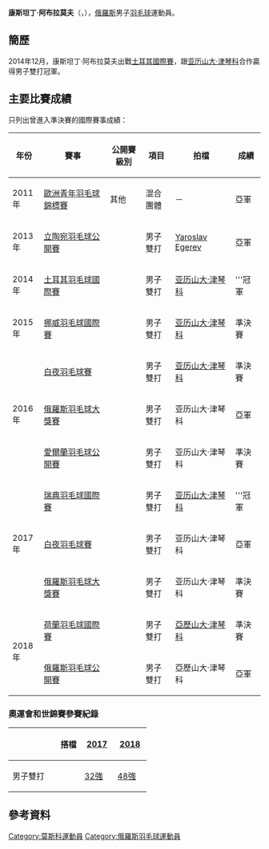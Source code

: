 {{noteTA|G1=Badminton}}
{{Infobox 羽球選手
| playername              = 康斯坦丁·阿布拉莫夫<br/>{{lang|ru|Константин Абрамов}}<br/><small>({{lang|en|Konstantin Abramov}})</small>
| image                   = 
| size                    = 
| caption                 = 
| birth_name              = {{lang|ru|Константин Андреевич<br/> Абрамов}}<ref name="infosport">{{ru}}{{cite web|title=Личные данные|url=http://www.infosport.ru/person/badminton/abramov-konstantin-andreevich|website=infosport.ru|access-date=2016-09-09|archive-date=2018-07-30|archive-url=https://web.archive.org/web/20180730110300/http://www.infosport.ru/person/badminton/abramov-konstantin-andreevich|dead-url=no}}</ref>
| date_of_birth           = {{birth_date_and_age|1992|5|16}}
| place_of_birth          = 
| height                  = 
| weight                  = 
| event                   = 男子雙打、混合雙打
| country                 = {{RUS}}
| years_started           = 
| handedness              = 
| coach                   = 
| highest_ranking         = 第83位（男雙-[[亚历山大·津琴科|津琴科]]）
| date_of_highest_ranking = 2016年7月21日<ref name="ranking">{{en}}[http://bwfcontent.tournamentsoftware.com/ranking/player.aspx?id=11784&player=109075 BWF World Ranking - Ranking of Konstantin ABRAMOV (60635)] {{Wayback|url=http://bwfcontent.tournamentsoftware.com/ranking/player.aspx?id=11784&player=109075 |date=20170305004412 }}</ref>
| current_ranking         = 第106位（男雙-[[亚历山大·津琴科|津琴科]]）<br/>第745位<br/>（混雙-[[安娜斯塔西亚·切尔维亚科娃|切尔维亚科娃]]）
| date_of_current_ranking = 2016年9月1日<ref>{{en}}[http://bwfcontent.tournamentsoftware.com/ranking/category.aspx?id=11784&category=474 BWF World Ranking - BWF世界排名榜 (1/9/2016) - Men's doubles] {{Wayback|url=http://bwfcontent.tournamentsoftware.com/ranking/category.aspx?id=11784&category=474 |date=20170222080440 }}</ref><ref>{{en}}[http://bwfcontent.tournamentsoftware.com/ranking/category.aspx?id=11784&category=476 BWF World Ranking - BWF世界排名榜 (1/9/2016) - Mixed doubles] {{Wayback|url=http://bwfcontent.tournamentsoftware.com/ranking/category.aspx?id=11784&category=476 |date=20170305004629 }}</ref>
| played                  = 20勝–24負（男單）<br/>40勝–40負（男雙）<br/>16勝–19負（混雙）
| titles                  = 
| bwf_profile             = 437BD33C-C996-4D5B-9FCA-221BEF9652FC
| bwf_id                  = 60635
| updated                 = 2016年9月9日
}}
{{MedalTableTop}}
{{MedalSport | 男子[[羽毛球|羽毛球]]}}
{{MedalCountry | {{RUS}}}}
{{MedalCompetition | [[歐洲青年羽毛球錦標賽|歐洲青年羽毛球錦標賽]]}}
{{MedalSilver| [[2011年歐洲青年羽毛球錦標賽|2011年 萬塔]] | 混合團體 }}
{{MedalBottom}}
'''康斯坦丁·阿布拉莫夫'''（{{lang-ru|'''Константин Абрамов'''}}，{{bd|1992年|5月16日}}），[[俄羅斯|俄羅斯]]男子[[羽毛球|羽毛球]]運動員。

==簡歷==
2014年12月，康斯坦丁·阿布拉莫夫出戰[[2014年土耳其羽毛球國際賽|土耳其國際賽]]，跟[[亚历山大·津琴科|亚历山大·津琴科]]合作贏得男子雙打冠軍。

==主要比賽成績==
只列出曾進入準決賽的國際賽事成績：
{| class=wikitable style="text-align:center; font-size:small;" 
!width="50"|年份
!width="180"|賽事
!width="80"|公開賽級別
!width="60"|項目
!width="130"|拍檔
!width="50"|成績
|-
!rowspan="1"|2011年
|[[2011年歐洲青年羽毛球錦標賽|歐洲青年羽毛球錦標賽]]
|其他
|混合團體
|－　
|bgcolor="silver"|亞軍 
|-
!rowspan="1"|2013年
|[[2013年立陶宛羽毛球公開賽|立陶宛羽毛球公開賽]]
|{{BWFFS}}
|男子雙打
|[[Yaroslav_Egerev|Yaroslav Egerev]]
|bgcolor="silver"|亞軍 
|-
!rowspan="1"|2014年
|[[2014年土耳其羽毛球國際賽|土耳其羽毛球國際賽]]
|{{BWFIS}}
|男子雙打
|[[亚历山大·津琴科|亚历山大·津琴科]]
|bgcolor="gold"|'''冠軍
|-
!rowspan="1"|2015年
|[[2015年挪威羽毛球國際賽|挪威羽毛球國際賽]]
|{{BWFIS}}
|男子雙打
|[[亚历山大·津琴科|亚历山大·津琴科]]
|bgcolor="#b8860b"|準決賽
|-
!rowspan="3"|2016年
|[[2016年白夜羽毛球賽|白夜羽毛球賽]]
|{{BWFIC}}
|男子雙打
|[[亚历山大·津琴科|亚历山大·津琴科]]
|bgcolor="#b8860b"|準決賽
|-
|[[2016年俄羅斯羽毛球大獎賽|俄羅斯羽毛球大獎賽]]
|{{BWFGP}}
|男子雙打
|亚历山大·津琴科
|bgcolor="silver"|亞軍
|-
|[[2016年愛爾蘭羽毛球公開賽|愛爾蘭羽毛球公開賽]]
|{{BWFIC}}
|男子雙打
|亚历山大·津琴科
|bgcolor="#b8860b"|準決賽
|-
!rowspan="3"|2017年
|[[2017年瑞典羽毛球國際賽|瑞典羽毛球國際賽]]
|{{BWFIS}}
|男子雙打
|[[亚历山大·津琴科|亚历山大·津琴科]]
|bgcolor="gold"|'''冠軍
|-
|[[2017年白夜羽毛球賽|白夜羽毛球賽]]
|{{BWFIC}}
|男子雙打
|亚历山大·津琴科
|bgcolor="silver"|亞軍
|-
|[[2017年俄羅斯羽毛球大獎賽|俄羅斯羽毛球大獎賽]]
|{{BWFGP}}
|男子雙打
|亚历山大·津琴科
|bgcolor="#b8860b"|準決賽
|-
!rowspan="2"|2018年
|[[2018年荷蘭羽毛球國際賽|荷蘭羽毛球國際賽]]
|{{BWFIS}}
|男子雙打
|[[亞歷山大·津琴科|亞歷山大·津琴科]]
|bgcolor="#b8860b"|準決賽
|-
|[[2018年俄羅斯羽毛球公開賽|俄羅斯羽毛球公開賽]]
|{{BWF100}}
|男子雙打
|亞歷山大·津琴科
|bgcolor="silver"|亞軍
|}
{{BWF賽事級別索引}}

===奧運會和世錦賽參賽紀錄===
{| class=wikitable style="text-align:center; font-size:small;" 
!
!搭檔
!width="50"|[[2017年世界羽毛球錦標賽|2017]]
!width="50"|[[2018年世界羽毛球錦標賽|2018]]
|-
!width="80"|男子雙打
|align="left"|{{nowrap|[[亚历山大·津琴科|亚历山大·津琴科]]}}
|[[2017年世界羽毛球錦標賽男子雙打項目|32強]]
|[[2018年世界羽毛球錦標賽男子雙打項目|48強]]
|}

== 參考資料 ==
{{Reflist}}

{{DEFAULTSORT:Abramov, Konstantin}}
[[Category:莫斯科運動員|Category:莫斯科運動員]]
[[Category:俄羅斯羽毛球運動員|Category:俄羅斯羽毛球運動員]]
